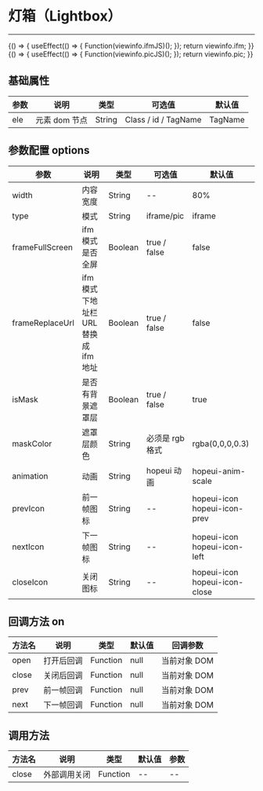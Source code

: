 
# 灯箱（Lightbox）

---

<Meta title="复用组件/灯箱(Lightbox)" />

<Canvas>
    <Story
        name="iframe模式"
        height="150px"
        parameters={{
            docs: { source: { code: `${viewinfo.ifm}${viewinfo.ifmJS}` } },
        }}
    >
        {() => {
            useEffect(() => {
                Function(viewinfo.ifmJS)();
            });
            return viewinfo.ifm;
        }}
    </Story>
</Canvas>

<Canvas>
    <Story
        name="图片模式"
        height="150px"
        parameters={{
            docs: { source: { code: `${viewinfo.pic}${viewinfo.picJS}` } },
        }}
    >
        {() => {
            useEffect(() => {
                Function(viewinfo.picJS)();
            });
            return viewinfo.pic;
        }}
    </Story>
</Canvas>

## 基础属性

| 参数 | 说明          | 类型   | 可选值               | 默认值  |
| ---- | ------------- | ------ | -------------------- | ------- |
| ele  | 元素 dom 节点 | String | Class / id / TagName | TagName |

## 参数配置 options

| 参数            | 说明                                 | 类型    | 可选值          | 默认值                        |
| --------------- | ------------------------------------ | ------- | --------------- | ----------------------------- |
| width           | 内容宽度                             | String  | --              | 80%                           |
| type            | 模式                                 | String  | iframe/pic      | iframe                        |
| frameFullScreen | ifm 模式是否全屏                     | Boolean | true / false    | false                         |
| frameReplaceUrl | ifm 模式下地址栏 URL 替换成 ifm 地址 | Boolean | true / false    | false                         |
| isMask          | 是否有背景遮罩层                     | Boolean | true / false    | true                          |
| maskColor       | 遮罩层颜色                           | String  | 必须是 rgb 格式 | rgba(0,0,0,0.3)               |
| animation       | 动画                                 | String  | hopeui 动画     | hopeui-anim-scale             |
| prevIcon        | 前一帧图标                           | String  | --              | hopeui-icon hopeui-icon-prev  |
| nextIcon        | 下一帧图标                           | String  | --              | hopeui-icon hopeui-icon-left  |
| closeIcon       | 关闭图标                             | String  | --              | hopeui-icon hopeui-icon-close |

## 回调方法 on

| 方法名 | 说明       | 类型     | 默认值 | 回调参数     |
| ------ | ---------- | -------- | ------ | ------------ |
| open   | 打开后回调 | Function | null   | 当前对象 DOM |
| close  | 关闭后回调 | Function | null   | 当前对象 DOM |
| prev   | 前一帧回调 | Function | null   | 当前对象 DOM |
| next   | 下一帧回调 | Function | null   | 当前对象 DOM |

## 调用方法

| 方法名 | 说明         | 类型     | 默认值 | 参数 |
| ------ | ------------ | -------- | ------ | ---- |
| close  | 外部调用关闭 | Function | --     | --   |
